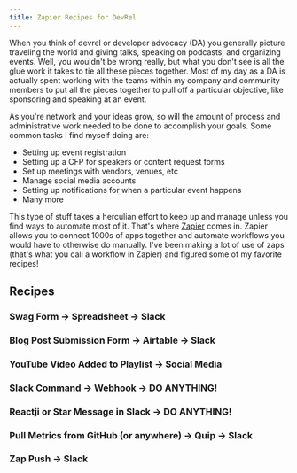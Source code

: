 ```yaml
---
title: Zapier Recipes for DevRel
---
```


When you think of devrel or developer advocacy (DA) you generally picture traveling the world and giving talks, speaking on podcasts, and organizing events. Well, you wouldn't be wrong really, but what you don't see is all the glue work it takes to tie all these pieces together. Most of my day as a DA is actually spent working with the teams within my company and community members to put all the pieces together to pull off a particular objective, like sponsoring and speaking at an event.

As you're network and your ideas grow, so will the amount of process and administrative work needed to be done to accomplish your goals. Some common tasks I find myself doing are:

- Setting up event registration
- Setting up a CFP for speakers or content request forms
- Set up meetings with vendors, venues, etc
- Manage social media accounts
- Setting up notifications for when a particular event happens
- Many more

This type of stuff takes a herculian effort to keep up and manage unless you find ways to automate most of it. That's where [Zapier](https://zapier.com) comes in. Zapier allows you to connect 1000s of apps together and automate workflows you would have to otherwise do manually. I've been making a lot of use of zaps (that's what you call a workflow in Zapier) and figured some of my favorite recipes!

## Recipes

### Swag Form -> Spreadsheet -> Slack

### Blog Post Submission Form -> Airtable -> Slack

### YouTube Video Added to Playlist -> Social Media

### Slack Command -> Webhook -> DO ANYTHING!

### Reactji or Star Message in Slack -> DO ANYTHING!

### Pull Metrics from GitHub (or anywhere) -> Quip -> Slack

### Zap Push -> Slack
